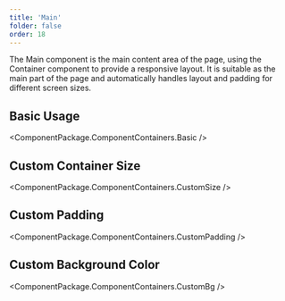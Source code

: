 ```yaml
---
title: 'Main'
folder: false
order: 18
---
```



The Main component is the main content area of the page, using the Container component to provide a responsive layout. It is suitable as the main part of the page and automatically handles layout and padding for different screen sizes.

## Basic Usage

<ComponentPackage.ComponentContainers.Basic />

## Custom Container Size

<ComponentPackage.ComponentContainers.CustomSize />

## Custom Padding

<ComponentPackage.ComponentContainers.CustomPadding />

## Custom Background Color

<ComponentPackage.ComponentContainers.CustomBg />
